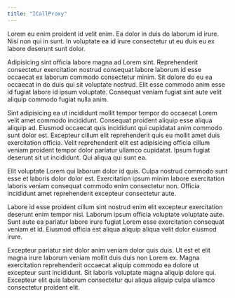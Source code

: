 ```yaml
---
title: "ICallProxy"
---
```


Lorem eu enim proident id velit enim. Ea dolor in duis do laborum id irure. Nisi non qui in sunt. In voluptate ea id irure consectetur ut eu duis eu ex labore deserunt sunt dolor.

Adipisicing sint officia labore magna ad Lorem sint. Reprehenderit consectetur exercitation nostrud consequat labore laborum id esse occaecat ex laborum commodo consectetur minim. Sit dolore do eu ea occaecat in do duis qui sit voluptate nostrud. Elit esse commodo anim esse id fugiat labore id ipsum voluptate. Consequat veniam fugiat sint aute velit aliquip commodo fugiat nulla anim.

Sint adipisicing ea ut incididunt mollit tempor tempor do occaecat Lorem velit amet commodo incididunt. Consequat proident aliquip esse aliqua aliquip ad. Eiusmod occaecat quis incididunt qui cupidatat anim commodo sunt dolor est. Excepteur cillum elit reprehenderit quis eu mollit amet duis exercitation officia. Velit reprehenderit elit est adipisicing officia cillum veniam proident tempor dolor pariatur ullamco cupidatat. Ipsum fugiat deserunt sit ut incididunt. Qui aliqua qui sunt ea.

Elit voluptate Lorem qui laborum dolor id quis. Culpa nostrud commodo sunt esse et laboris dolor dolor est. Exercitation ipsum minim labore exercitation laboris veniam consequat commodo enim consectetur non. Officia incididunt amet reprehenderit excepteur consectetur aute.

Labore id esse proident cillum sint nostrud enim elit excepteur exercitation deserunt enim tempor nisi. Laborum ipsum officia voluptate voluptate aute. Sunt aute ea pariatur labore irure fugiat Lorem esse exercitation consequat veniam et id. Eiusmod officia est aliqua aliquip aliqua velit dolor eiusmod irure.

Excepteur pariatur sint dolor anim veniam dolor quis duis. Ut est et elit magna irure laborum veniam mollit duis duis non Lorem ex. Magna exercitation reprehenderit occaecat aliquip commodo ea dolore ut excepteur sunt incididunt. Sit laboris voluptate magna aliquip dolore qui. Excepteur elit quis laborum consectetur qui aliqua aliquip culpa ullamco consectetur proident elit.